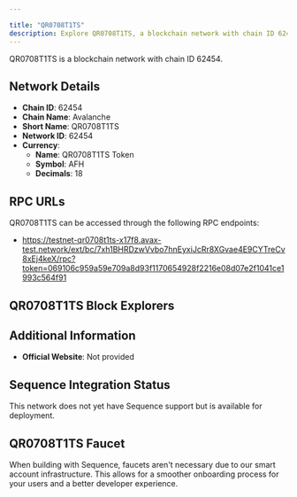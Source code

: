 ```yaml
---

title: "QR0708T1TS"
description: Explore QR0708T1TS, a blockchain network with chain ID 62454. Learn about its native currency, QR0708T1TS Token, and how to interact with the network.
---
```




QR0708T1TS is a blockchain network with chain ID 62454.

## Network Details

- **Chain ID**: 62454
- **Chain Name**: Avalanche
- **Short Name**: QR0708T1TS
- **Network ID**: 62454
- **Currency**: 
  - **Name**: QR0708T1TS Token
  - **Symbol**: AFH
  - **Decimals**: 18

## RPC URLs

QR0708T1TS can be accessed through the following RPC endpoints:

- https://testnet-qr0708t1ts-x17f8.avax-test.network/ext/bc/7xh1BHRDzwVvbo7hnEyxiJcRr8XGvae4E9CYTreCv8xEj4keX/rpc?token=069106c959a59e709a8d93f1170654928f2216e08d07e2f1041ce1993c564f91

## QR0708T1TS Block Explorers



## Additional Information

- **Official Website**: Not provided

## Sequence Integration Status

This network does not yet have Sequence support but is available for deployment.

## QR0708T1TS Faucet

When building with Sequence, faucets aren't necessary due to our smart account infrastructure. This allows for a smoother onboarding process for your users and a better developer experience.
